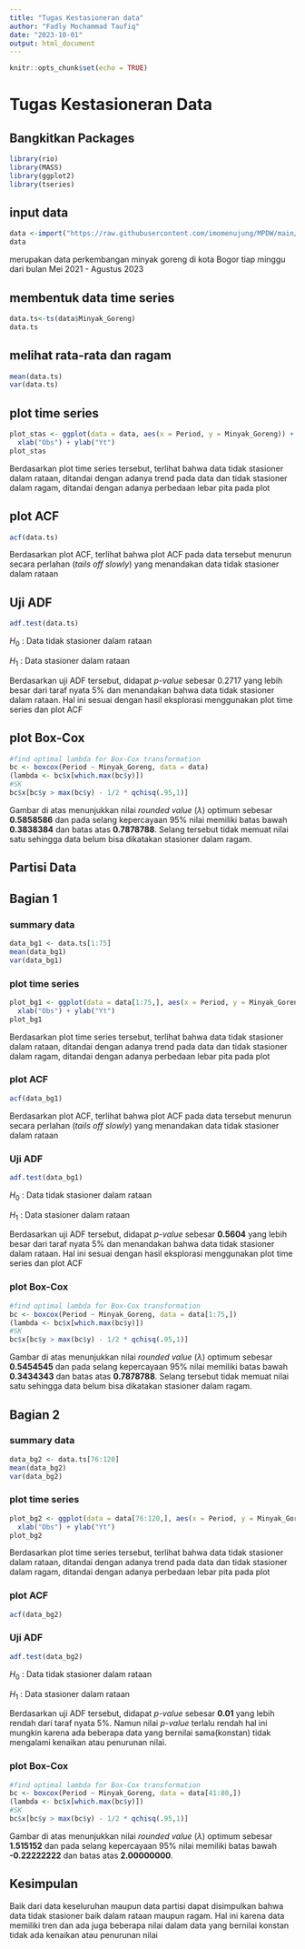 ```yaml
---
title: "Tugas Kestasioneran data"
author: "Fadly Mochammad Taufiq"
date: "2023-10-01"
output: html_document
---
```


```r
knitr::opts_chunk$set(echo = TRUE)
```
# Tugas Kestasioneran Data

## Bangkitkan Packages
```r
library(rio) 
library(MASS)
library(ggplot2)
library(tseries)
```
## input data
```r
data <-import("https://raw.githubusercontent.com/imomenujung/MPDW/main/Data%20Minyak.csv")
data
```
merupakan data perkembangan minyak goreng di kota Bogor tiap minggu dari bulan Mei 2021 - Agustus 2023

## membentuk data time series
```r
data.ts<-ts(data$Minyak_Goreng)
data.ts
```
## melihat rata-rata dan ragam
```r
mean(data.ts)
var(data.ts)
```
## plot time series
```r
plot_stas <- ggplot(data = data, aes(x = Period, y = Minyak_Goreng)) + geom_line() + theme_bw() +
  xlab("Obs") + ylab("Yt")
plot_stas
```
Berdasarkan plot time series tersebut, terlihat bahwa data tidak stasioner dalam rataan, ditandai dengan adanya trend pada data dan tidak stasioner dalam ragam, ditandai dengan adanya perbedaan lebar pita pada plot

## plot ACF
```r
acf(data.ts)
```
Berdasarkan plot ACF, terlihat bahwa plot ACF pada data tersebut menurun secara perlahan (*tails off slowly*) yang menandakan data tidak stasioner dalam rataan

## Uji ADF
```r
adf.test(data.ts)
```
$H_0$ : Data tidak stasioner dalam rataan

$H_1$ : Data stasioner dalam rataan

Berdasarkan uji ADF tersebut, didapat *p-value* sebesar 0.2717 yang lebih besar dari taraf nyata 5% dan menandakan bahwa data tidak stasioner dalam rataan. Hal ini sesuai dengan hasil eksplorasi menggunakan plot time series dan plot ACF

## plot Box-Cox
```r
#find optimal lambda for Box-Cox transformation 
bc <- boxcox(Period ~ Minyak_Goreng, data = data)
(lambda <- bc$x[which.max(bc$y)])
#SK 
bc$x[bc$y > max(bc$y) - 1/2 * qchisq(.95,1)]
```
Gambar di atas menunjukkan nilai *rounded value* ($\lambda$) optimum sebesar **0.5858586** dan pada selang kepercayaan 95% nilai memiliki batas bawah **0.3838384** dan batas atas **0.7878788**. Selang tersebut tidak memuat nilai satu sehingga data belum bisa dikatakan stasioner dalam ragam.


## Partisi Data

## Bagian 1

### summary data
```r
data_bg1 <- data.ts[1:75]
mean(data_bg1)
var(data_bg1)
```
### plot time series
```r
plot_bg1 <- ggplot(data = data[1:75,], aes(x = Period, y = Minyak_Goreng)) + geom_line() + theme_bw() +
  xlab("Obs") + ylab("Yt")
plot_bg1
```
Berdasarkan plot time series tersebut, terlihat bahwa data tidak stasioner dalam rataan, ditandai dengan adanya trend pada data dan tidak stasioner dalam ragam, ditandai dengan adanya perbedaan lebar pita pada plot

### plot ACF
```r
acf(data_bg1)
```
Berdasarkan plot ACF, terlihat bahwa plot ACF pada data tersebut menurun secara perlahan (*tails off slowly*) yang menandakan data tidak stasioner dalam rataan

### Uji ADF
```r
adf.test(data_bg1)
```
$H_0$ : Data tidak stasioner dalam rataan

$H_1$ : Data stasioner dalam rataan

Berdasarkan uji ADF tersebut, didapat *p-value* sebesar **0.5604** yang lebih besar dari taraf nyata 5% dan menandakan bahwa data tidak stasioner dalam rataan. Hal ini sesuai dengan hasil eksplorasi menggunakan plot time series dan plot ACF

### plot Box-Cox
```r
#find optimal lambda for Box-Cox transformation 
bc <- boxcox(Period ~ Minyak_Goreng, data = data[1:75,])
(lambda <- bc$x[which.max(bc$y)])
#SK 
bc$x[bc$y > max(bc$y) - 1/2 * qchisq(.95,1)]
```
Gambar di atas menunjukkan nilai *rounded value* ($\lambda$) optimum sebesar **0.5454545** dan pada selang kepercayaan 95% nilai memiliki batas bawah **0.3434343** dan batas atas **0.7878788**. Selang tersebut tidak memuat nilai satu sehingga data belum bisa dikatakan stasioner dalam ragam.


## Bagian 2

### summary data
```r
data_bg2 <- data.ts[76:120]
mean(data_bg2)
var(data_bg2)
```
### plot time series
```r
plot_bg2 <- ggplot(data = data[76:120,], aes(x = Period, y = Minyak_Goreng)) + geom_line() + theme_bw() +
  xlab("Obs") + ylab("Yt")
plot_bg2
```
Berdasarkan plot time series tersebut, terlihat bahwa data tidak stasioner dalam rataan, ditandai dengan adanya trend pada data dan tidak stasioner dalam ragam, ditandai dengan adanya perbedaan lebar pita pada plot

### plot ACF
```r
acf(data_bg2)
```
### Uji ADF
```r
adf.test(data_bg2)
```
$H_0$ : Data tidak stasioner dalam rataan

$H_1$ : Data stasioner dalam rataan

Berdasarkan uji ADF tersebut, didapat *p-value* sebesar **0.01** yang lebih rendah dari taraf nyata 5%. Namun nilai *p-value* terlalu rendah hal ini mungkin karena ada beberapa data yang bernilai sama(konstan) tidak mengalami kenaikan atau penurunan nilai.

### plot Box-Cox
```r
#find optimal lambda for Box-Cox transformation 
bc <- boxcox(Period ~ Minyak_Goreng, data = data[41:80,])
(lambda <- bc$x[which.max(bc$y)])
#SK 
bc$x[bc$y > max(bc$y) - 1/2 * qchisq(.95,1)]
```
Gambar di atas menunjukkan nilai *rounded value* ($\lambda$) optimum sebesar **1.515152** dan pada selang kepercayaan 95% nilai memiliki batas bawah **-0.22222222** dan batas atas **2.00000000**. 

## Kesimpulan
Baik dari data keseluruhan maupun data partisi dapat disimpulkan bahwa data tidak stasioner baik dalam rataan maupun ragam. Hal ini karena data memiliki tren dan ada juga beberapa nilai dalam data yang bernilai konstan tidak ada kenaikan atau penurunan nilai
